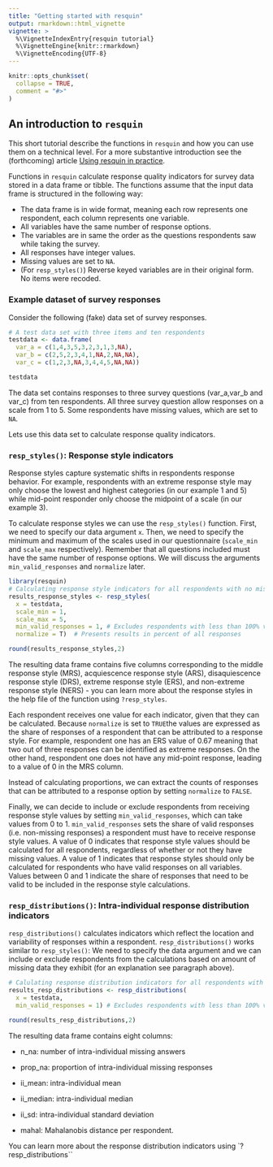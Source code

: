 ```yaml
---
title: "Getting started with resquin"
output: rmarkdown::html_vignette
vignette: >
  %\VignetteIndexEntry{resquin tutorial}
  %\VignetteEngine{knitr::rmarkdown}
  %\VignetteEncoding{UTF-8}
---
```


```r
knitr::opts_chunk$set(
  collapse = TRUE,
  comment = "#>"
)
```

## An introduction to `resquin`

This short tutorial describe the functions in `resquin` and how you can use them
on a technical level. For a more substantive introduction see the (forthcoming) 
article [Using resquin in practice](https://matroth.github.io/resquin/articles/resquin_in_practice.html).

Functions in `resquin` calculate response quality indicators for survey
data stored in a data frame or tibble. The functions assume that the
input data frame is structured in the following way:

-   The data frame is in wide format, meaning each row represents one
    respondent, each column represents one variable.
-   All variables have the same number of response options.
-   The variables are in same the order as the questions respondents saw
    while taking the survey.
-   All responses have integer values.
-   Missing values are set to `NA`.
-   (For `resp_styles()`) Reverse keyed variables are in their original form. No items were
    recoded.

### Example dataset of survey responses

Consider the following (fake) data set of survey responses.

```r
# A test data set with three items and ten respondents
testdata <- data.frame(
  var_a = c(1,4,3,5,3,2,3,1,3,NA),
  var_b = c(2,5,2,3,4,1,NA,2,NA,NA),
  var_c = c(1,2,3,NA,3,4,4,5,NA,NA))

testdata
```

The data set contains responses to three survey questions (var_a,var_b
and var_c) from ten respondents. All three survey question allow
responses on a scale from 1 to 5. Some respondents have missing values,
which are set to `NA`.

Lets use this data set to calculate response quality indicators.

### `resp_styles()`: Response style indicators

Response styles capture systematic shifts in respondents response
behavior. For example, respondents with an extreme response style may
only choose the lowest and highest categories (in our example 1 and 5)
while mid-point responder only choose the midpoint of a scale (in our
example 3).

To calculate response styles we can use the `resp_styles()` function.
First, we need to specify our data argument `x`. Then, we need to
specify the minimum and maximum of the scales used in our questionnaire
(`scale_min` and `scale_max` respectively). Remember that all questions
included must have the same number of response options. We will discuss
the arguments `min_valid_responses` and `normalize` later.

```r
library(resquin)
# Calculating response style indicators for all respondents with no missing values
results_response_styles <- resp_styles(
  x = testdata,
  scale_min = 1,
  scale_max = 5,
  min_valid_responses = 1, # Excludes respondents with less than 100% valid responses
  normalize = T)  # Presents results in percent of all responses

round(results_response_styles,2)
```

The resulting data frame contains five columns corresponding to the
middle response style (MRS), acquiescence response style (ARS),
disaquiescence response style (DRS), extreme response style (ERS), and
non-extreme response style (NERS) - you can learn more about the
response styles in the help file of the function using `?resp_styles`.

Each respondent receives one value for each indicator, given that they
can be calculated. Because `normalize` is set to `TRUE`the values are
expressed as the share of responses of a respondent that can be
attributed to a response style. For example, respondent one has an ERS
value of 0.67 meaning that two out of three responses can be identified
as extreme responses. On the other hand, respondent one does not have
any mid-point response, leading to a value of 0 in the MRS column.

Instead of calculating proportions, we can extract the counts of
responses that can be attributed to a response option by setting
`normalize` to `FALSE`.

Finally, we can decide to include or exclude respondents from receiving
response style values by setting `min_valid_responses`, which can take
values from 0 to 1. `min_valid_responses` sets the share of valid
responses (i.e. non-missing responses) a respondent must have to receive
response style values. A value of 0 indicates that response style values
should be calculated for all respondents, regardless of whether or not
they have missing values. A value of 1 indicates that response styles
should only be calculated for respondents who have valid responses on
all variables. Values between 0 and 1 indicate the share of responses
that need to be valid to be included in the response style calculations.

### `resp_distributions()`: Intra-individual response distribution indicators

`resp_distributions()` calculates indicators which reflect the location
and variability of responses within a respondent. `resp_distributions()`
works similar to `resp_styles()`: We need to specify the data argument
and we can include or exclude respondents from the calculations based on
amount of missing data they exhibit (for an explanation see paragraph
above).

```r
# Calulating response distribution indicators for all respondents with no missing values
results_resp_distributions <- resp_distributions(
  x = testdata,
  min_valid_responses = 1) # Excludes respondents with less than 100% valid responses

round(results_resp_distributions,2)
```

The resulting data frame contains eight columns:

-   n_na: number of intra-individual missing answers

-   prop_na: proportion of intra-individual missing responses

-   ii_mean: intra-individual mean

-   ii_median: intra-individual median

-   ii_sd: intra-individual standard deviation

-   mahal: Mahalanobis distance per respondent.

You can learn more about the response distribution indicators using `?resp_distributions``
